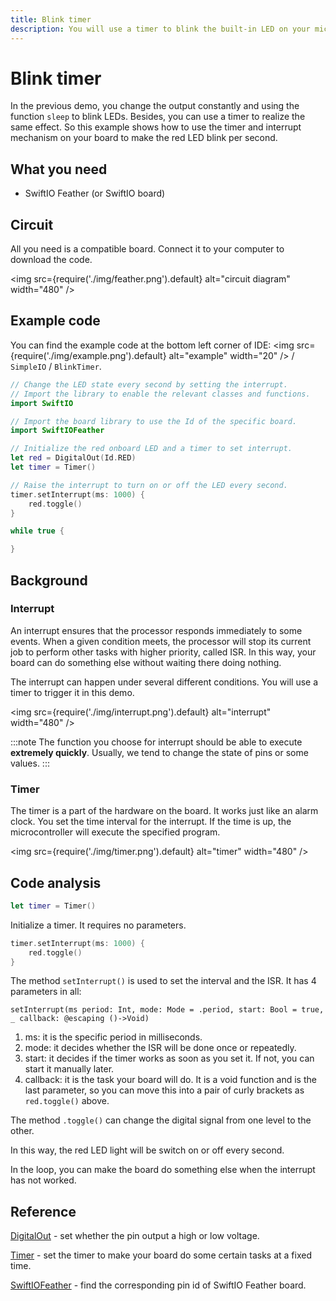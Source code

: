 ```yaml
---
title: Blink timer
description: You will use a timer to blink the built-in LED on your microcontroller board using several lines of Swift code.
---
```


# Blink timer

In the previous demo, you change the output constantly and using the function `sleep` to blink LEDs. Besides, you can use a timer to realize the same effect. So this example shows how to use the timer and interrupt mechanism on your board to make the red LED blink per second.

## What you need

- SwiftIO Feather (or SwiftIO board) 


## Circuit

All you need is a compatible board. Connect it to your computer to download the code.


<img
  src={require('./img/feather.png').default}
  alt="circuit diagram" width="480"
/>


## Example code
You can find the example code at the bottom left corner of IDE: <img
  src={require('./img/example.png').default}
  alt="example" width="20"
/> / `SimpleIO` / `BlinkTimer`.

```swift
// Change the LED state every second by setting the interrupt.
// Import the library to enable the relevant classes and functions.
import SwiftIO

// Import the board library to use the Id of the specific board.
import SwiftIOFeather

// Initialize the red onboard LED and a timer to set interrupt.
let red = DigitalOut(Id.RED)
let timer = Timer()

// Raise the interrupt to turn on or off the LED every second.
timer.setInterrupt(ms: 1000) {
    red.toggle()
}

while true {

}
```

## Background

### Interrupt

An interrupt ensures that the processor responds immediately to some events. When a given condition meets, the processor will stop its current job to perform other tasks with higher priority, called ISR. In this way, your board can do something else without waiting there doing nothing.

The interrupt can happen under several different conditions. You will use a timer to trigger it in this demo.


<img
  src={require('./img/interrupt.png').default}
  alt="interrupt" width="480"
/>

:::note
The function you choose for interrupt should be able to execute **extremely quickly**. Usually, we tend to change the state of pins or some values. 
:::

###  Timer

The timer is a part of the hardware on the board. It works just like an alarm clock. You set the time interval for the interrupt. If the time is up, the microcontroller will execute the specified program. 


<img
  src={require('./img/timer.png').default}
  alt="timer" width="480"
/>

## Code analysis

```swift
let timer = Timer()
```
Initialize a timer. It requires no parameters.

```swift
timer.setInterrupt(ms: 1000) {
    red.toggle()
}
```

The method `setInterrupt()` is used to set the interval and the ISR. It has 4 parameters in all:

`setInterrupt(ms period: Int, mode: Mode = .period, start: Bool = true, _ callback: @escaping ()->Void)`

1. ms: it is the specific period in milliseconds.
2. mode: it decides whether the ISR will be done once or repeatedly.
3. start: it decides if the timer works as soon as you set it. If not, you can start it manually later.
4. callback: it is the task your board will do. It is a void function and is the last parameter, so you can move this into a pair of curly brackets as `red.toggle()` above.

The method `.toggle()` can change the digital signal from one level to the other. 

In this way, the red LED light will be switch on or off every second.

In the loop, you can make the board do something else when the interrupt has not worked.

## Reference

[DigitalOut](https://swiftioapi.madmachine.io/Classes/DigitalOut.html) - set whether the pin output a high or low voltage.

[Timer](https://swiftioapi.madmachine.io/Classes/Timer.html) - set the timer to make your board do some certain tasks at a fixed time.

[SwiftIOFeather](https://github.com/madmachineio/MadBoards/blob/main/Sources/SwiftIOFeather/Id.swift) - find the corresponding pin id of SwiftIO Feather board.
